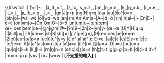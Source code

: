 {{#switch:{{{1}}}
|'|ˈ=ˈ
|-=&nbsp;
|d_|t_=.t‿
|z_|x_|s_=.z‿
|nn_|n_=.n‿
|k_|g_=.k‿
|r_=.ʁ‿
|il_=.j‿
|p_|b_=.p‿
|_=‿
|gn|J|ɲ=ɲ
|ng|N|ŋ=ŋ
|eau|au|ô|o^|o=o
|oin|oi~|wɛ̃=wɛ̃
|oi|wɑ=wɑ
|an|am|An|Am|a~|A~|ɑ̃=ɑ̃
|ain|in|ai~|i~|En|E~|ɛ̃=ɛ̃
|on|om|o~|On|Om|O~|ɔ̃=ɔ̃
|un|um|u~|œn|œm|œ~|oen|oem|oe~|@n|@m|@~|9n|9~|2n|2~|yn|y~|œ̃=œ̃
|U|Y|H|ɥ=ɥ
|I|il|ill|j=j
|r|R|ʀ|ʁ=ʁ
|ch|S|sh|ʃ=ʃ
|j|Z|ge|ʒ=ʒ
|9|œu|oeu|oe|œ=œ
|2|eû|eu^|o/|ø=ø
|ue|û|u^|y=y
|ê|e^|aî|ai^|ɛː|E:=ɛː
|ai|è|e`|e\|E|ɛ=ɛ
|é|e´|e/|e=e
|A|â|a^|as|ɑ=ɑ
|à|a`|a\|a=a
|î|i^|i=i
|@|ə=ə
|O|ɔ=ɔ
|ou|u=u
|qu|q|c|k=k
|ll|l̪|l=l
|nn|n̪|n=n
|ss|ç|x|s̪|s=s
|th|t̪|t=t
|g|ɡ=ɡ
|b=b
|d|d̪=d
|f=f
|m=m
|p=p
|v=v
|z=z
|w=w
| '''[不支援的輸入]'''{{main other|<includeonly>[[Category:Ill-formatted IPAc-fr transclusions]]</includeonly>}}}}<noinclude>
{{doc|content=
This template defines the phonetic respelling system used by [[Template:IPAc-fr]].
 
[[Category:IPA操作模板|{{PAGENAME}}]]
}}
</noinclude>
